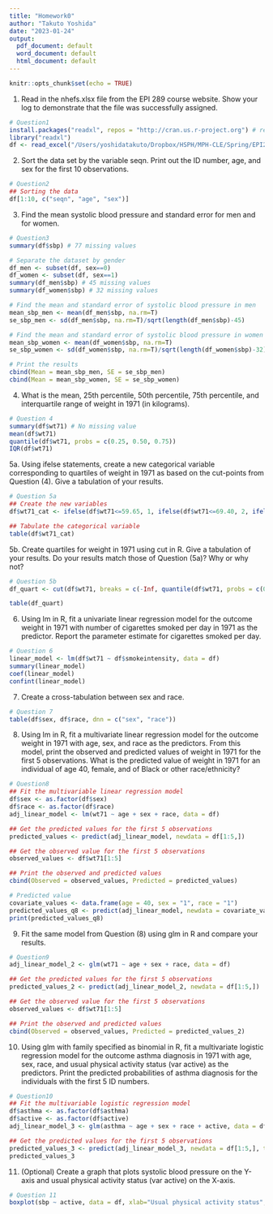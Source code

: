 ```yaml
---
title: "Homework0"
author: "Takuto Yoshida"
date: "2023-01-24"
output:
  pdf_document: default
  word_document: default
  html_document: default
---
```


```r
knitr::opts_chunk$set(echo = TRUE)
```

1. Read in the nhefs.xlsx file from the EPI 289 course website. Show your log to demonstrate that the file was successfully assigned.  
```r
# Question1
install.packages("readxl", repos = "http://cran.us.r-project.org") # read excel file
library("readxl")
df <- read_excel("/Users/yoshidatakuto/Dropbox/HSPH/MPH-CLE/Spring/EPI289/Homework0/nhefs.xlsx")
```

2. Sort the data set by the variable seqn. Print out the ID number, age, and sex for the first 10 observations. 
```r
# Question2
## Sorting the data
df[1:10, c("seqn", "age", "sex")]
```
3. Find the mean systolic blood pressure and standard error for men and for women.
```r
# Question3
summary(df$sbp) # 77 missing values

# Separate the dataset by gender
df_men <- subset(df, sex==0)
df_women <- subset(df, sex==1)
summary(df_men$sbp) # 45 missing values
summary(df_women$sbp) # 32 missing values

# Find the mean and standard error of systolic blood pressure in men
mean_sbp_men <- mean(df_men$sbp, na.rm=T)
se_sbp_men <- sd(df_men$sbp, na.rm=T)/sqrt(length(df_men$sbp)-45)

# Find the mean and standard error of systolic blood pressure in women
mean_sbp_women <- mean(df_women$sbp, na.rm=T)
se_sbp_women <- sd(df_women$sbp, na.rm=T)/sqrt(length(df_women$sbp)-32)

# Print the results
cbind(Mean = mean_sbp_men, SE = se_sbp_men)
cbind(Mean = mean_sbp_women, SE = se_sbp_women)

```
4. What is the mean, 25th percentile, 50th percentile, 75th percentile, and interquartile range of weight in 1971 (in kilograms).
```r
# Question 4
summary(df$wt71) # No missing value
mean(df$wt71)
quantile(df$wt71, probs = c(0.25, 0.50, 0.75))
IQR(df$wt71)
```
5a. Using ifelse statements, create a new categorical variable corresponding to quartiles of weight in 1971 as based on the cut-points from Question (4). Give a tabulation of your results. 
```r
# Question 5a
## Create the new variables
df$wt71_cat <- ifelse(df$wt71<=59.65, 1, ifelse(df$wt71<=69.40, 2, ifelse(df$wt71<=79.95, 3, 4)))

## Tabulate the categorical variable
table(df$wt71_cat)                      
```

5b. Create quartiles for weight in 1971 using cut in R. Give a tabulation of your results. Do your results match those of Question (5a)? Why or why not?
```r
# Question 5b
df_quart <- cut(df$wt71, breaks = c(-Inf, quantile(df$wt71, probs = c(0.25)), quantile(df$wt71, probs = c(0.5)), quantile(df$wt71, probs = c(0.75)), Inf))

table(df_quart)
```

6. 	Using lm in R, fit a univariate linear regression model for the outcome weight in 1971 with number of cigarettes smoked per day in 1971 as the predictor. Report the parameter estimate for cigarettes smoked per day. 
```r
# Question 6
linear_model <- lm(df$wt71 ~ df$smokeintensity, data = df)
summary(linear_model)
coef(linear_model)
confint(linear_model)
```

7.   Create a cross-tabulation between sex and race.
```r
# Question 7
table(df$sex, df$race, dnn = c("sex", "race"))
```

8. 	Using lm in R, fit a multivariate linear regression model for the outcome weight in  1971 with age, sex, and race as the predictors. From this model, print the observed and predicted values of weight in 1971 for the first 5 observations. What is the predicted value of weight in 1971 for an individual of age 40, female, and of Black or other race/ethnicity? 
```r
# Question8
## Fit the multivariable linear regression model
df$sex <- as.factor(df$sex)
df$race <- as.factor(df$race)
adj_linear_model <- lm(wt71 ~ age + sex + race, data = df)

## Get the predicted values for the first 5 observations
predicted_values <- predict(adj_linear_model, newdata = df[1:5,])

## Get the observed value for the first 5 observations
observed_values <- df$wt71[1:5]

## Print the observed and predicted values
cbind(Observed = observed_values, Predicted = predicted_values)

# Predicted value
covariate_values <- data.frame(age = 40, sex = "1", race = "1")
predicted_values_q8 <- predict(adj_linear_model, newdata = covariate_values)
print(predicted_values_q8)
```

9. 	Fit the same model from Question (8) using glm in R and compare your results. 
```r
# Question9
adj_linear_model_2 <- glm(wt71 ~ age + sex + race, data = df)

## Get the predicted values for the first 5 observations
predicted_values_2 <- predict(adj_linear_model_2, newdata = df[1:5,])

## Get the observed value for the first 5 observations
observed_values <- df$wt71[1:5]

## Print the observed and predicted values
cbind(Observed = observed_values, Predicted = predicted_values_2)
```

10. Using glm with family specified as binomial in R, fit a multivariate logistic regression model for the outcome asthma diagnosis in 1971 with age, sex, race, and usual physical activity status (var active) as the predictors. Print the predicted probabilities of asthma diagnosis for the individuals with the first 5 ID numbers. 
```r
# Question10
## Fit the multivariable logistic regression model
df$asthma <- as.factor(df$asthma)
df$active <- as.factor(df$active)
adj_linear_model_3 <- glm(asthma ~ age + sex + race + active, data = df, family = binomial(link = 'logit'))

## Get the predicted values for the first 5 observations
predicted_values_3 <- predict(adj_linear_model_3, newdata = df[1:5,], type = "response")
predicted_values_3
```

11. (Optional) Create a graph that plots systolic blood pressure on the Y-axis and usual physical activity status (var active) on the X-axis.
```r
# Question 11
boxplot(sbp ~ active, data = df, xlab="Usual physical activity status", ylab="Systolic blood pressure", main="Q11 Answer")
```